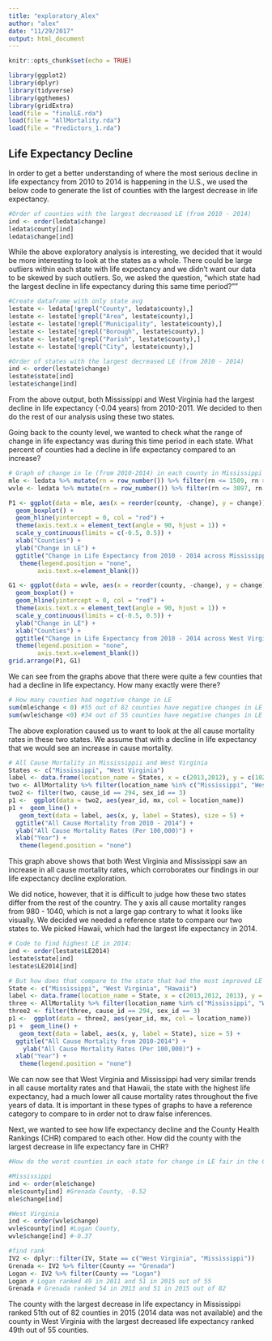 ```yaml
---
title: "exploratory_Alex"
author: "alex"
date: "11/29/2017"
output: html_document
---
```


```r
knitr::opts_chunk$set(echo = TRUE)
```

```r
library(ggplot2)
library(dplyr)
library(tidyverse)
library(ggthemes)
library(gridExtra)
load(file = "finalLE.rda")
load(file = "AllMortality.rda")
load(file = "Predictors_1.rda")
```

## Life Expectancy Decline

In order to get a better understanding of where the most serious decline in life expectancy from 2010 to 2014 is happening in the U.S., we used the below code to generate the list of counties with the largest decrease in life expectancy. 


```r
#Order of counties with the largest decreased LE (from 2010 - 2014)
ind <- order(ledata$change) 
ledata$county[ind] 
ledata$change[ind]
```

While the above exploratory analysis is interesting, we decided that it would be more interesting to look at the states as a whole. There could be large outliers within each state with life expectancy and we didn't want our data to be skewed by such outliers. So, we asked the question, "which state had the largest decline in life expectancy during this same time period?"" 

```r
#Create dataframe with only state avg
lestate <- ledata[!grepl("County", ledata$county),]
lestate <- lestate[!grepl("Area", lestate$county),]
lestate <- lestate[!grepl("Municipality", lestate$county),]
lestate <- lestate[!grepl("Borough", lestate$county),]
lestate <- lestate[!grepl("Parish", lestate$county),]
lestate <- lestate[!grepl("City", lestate$county),]
```

```r
#Order of states with the largest decreased LE (from 2010 - 2014)
ind <- order(lestate$change) 
lestate$state[ind] 
lestate$change[ind]
```

From the above output, both Mississippi and West Virginia had the largest decline in life expectancy (-0.04 years) from 2010-2011. We decided to then do the rest of our analysis using these two states. 

Going back to the county level, we wanted to check what the range of change in life expectancy was during this time period in each state. What percent of counties had a decline in life expectancy compared to an increase? 

```r
# Graph of change in le (from 2010-2014) in each county in Mississippi and West Virginia 
mle <- ledata %>% mutate(rn = row_number()) %>% filter(rn <= 1509, rn >= 1427)
wvle <- ledata %>% mutate(rn = row_number()) %>% filter(rn <= 3097, rn >= 3042)

P1 <- ggplot(data = mle, aes(x = reorder(county, -change), y = change)) +
  geom_boxplot() +
  geom_hline(yintercept = 0, col = "red") +
  theme(axis.text.x = element_text(angle = 90, hjust = 1)) +
  scale_y_continuous(limits = c(-0.5, 0.5)) +
  xlab("Counties") +
  ylab("Change in LE") +
  ggtitle("Change in Life Expectancy from 2010 - 2014 across Mississippi Counties") +
   theme(legend.position = "none",
        axis.text.x=element_blank()) 

G1 <- ggplot(data = wvle, aes(x = reorder(county, -change), y = change)) +
  geom_boxplot() +
  geom_hline(yintercept = 0, col = "red") +
  theme(axis.text.x = element_text(angle = 90, hjust = 1)) +
  scale_y_continuous(limits = c(-0.5, 0.5)) +
  ylab("Change in LE") +
  xlab("Counties") +
  ggtitle("Change in Life Expectancy from 2010 - 2014 across West Virginia Counties") +
  theme(legend.position = "none",
        axis.text.x=element_blank()) 
grid.arrange(P1, G1)
```

We can see from the graphs above that there were quite a few counties that had a decline in life expectancy. How many exactly were there?
```r
# How many counties had negative change in LE
sum(mle$change < 0) #55 out of 82 counties have negative changes in LE in Mississippi
sum(wvle$change <0) #34 out of 55 counties have negative changes in LE in West Virginia
```

The above exploration caused us to want to look at the all cause mortality rates in these two states. We assume that with a decline in life expectancy that we would see an increase in cause mortality.  

```r
# All Cause Mortality in Mississippii and West Virginia
States <- c("Mississippi", "West Virginia")
label <- data.frame(location_name = States, x = c(2013,2012), y = c(1025,992))
two <- AllMortality %>% filter(location_name %in% c("Mississippi", "West Virginia"))
two2 <- filter(two, cause_id == 294, sex_id == 3) 
p1 <-  ggplot(data = two2, aes(year_id, mx, col = location_name)) 
p1 +  geom_line() +
   geom_text(data = label, aes(x, y, label = States), size = 5) +
  ggtitle("All Cause Mortality from 2010 - 2014") +
  ylab("All Cause Mortality Rates (Per 100,000)") +
  xlab("Year") +
   theme(legend.position = "none")
```

This graph above shows that both West Virginia and Mississippi saw an increase in all cause mortality rates, which corroborates our findings in our life expectancy decline exploration. 

We did notice, however, that it is difficult to judge how these two states differ from the rest of the country. The y axis all cause mortality ranges from 980 - 1040, which is not a large gap contrary to what it looks like visually. We decided we needed a reference state to compare our two states to. We picked Hawaii, which had the largest life expectancy in 2014. 

```r
# Code to find highest LE in 2014:
ind <- order(lestate$LE2014) 
lestate$state[ind] 
lestate$LE2014[ind]
```


```r
# But how does that compare to the state that had the most improved LE from 2010 - 2014?
State <- c("Mississippi", "West Virginia", "Hawaii")
label <- data.frame(location_name = State, x = c(2013,2012, 2013), y = c(1010,975, 650))
three <- AllMortality %>% filter(location_name %in% c("Mississippi", "West Virginia", "Hawaii"))
three2 <- filter(three, cause_id == 294, sex_id == 3) 
p1 <-  ggplot(data = three2, aes(year_id, mx, col = location_name)) 
p1 +  geom_line() +
   geom_text(data = label, aes(x, y, label = State), size = 5) +
  ggtitle("All Cause Mortality from 2010-2014") +
    ylab("All Cause Mortality Rates (Per 100,000)") +
  xlab("Year") +
   theme(legend.position = "none")
```

We can now see that West Virginia and Mississippi had very similar trends in all cause mortality rates and that Hawaii, the state with the highest life expectancy, had a much lower all cause mortality rates throughout the five years of data. It is important in these types of graphs to have a reference category to compare to in order not to draw false inferences. 

Next, we wanted to see how life expectancy decline and the County Health Rankings (CHR) compared to each other. How did the county with the largest decrease in life expectancy fare in CHR?

```r
#How do the worst counties in each state for change in LE fair in the CHR ranking?

#Mississippi
ind <- order(mle$change) 
mle$county[ind] #Grenada County, -0.52
mle$change[ind]

#West Virginia 
ind <- order(wvle$change) 
wvle$county[ind] #Logan County, 
wvle$change[ind] #-0.37

#find rank
IV2 <- dplyr::filter(IV, State == c("West Virginia", "Mississippi"))
Grenada <- IV2 %>% filter(County == "Grenada")
Logan <- IV2 %>% filter(County == "Logan")
Logan # Logan ranked 49 in 2011 and 51 in 2015 out of 55
Grenada # Grenada ranked 54 in 2013 and 51 in 2015 out of 82
```

The county with the largest decrease in life expectancy in Mississippi ranked 51th out of 82 counties in 2015 (2014 data was not available) and the county in West Virginia with the largest decreased life expectancy ranked 49th out of 55 counties. 
